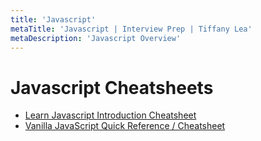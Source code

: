 ```yaml
---
title: 'Javascript'
metaTitle: 'Javascript | Interview Prep | Tiffany Lea'
metaDescription: 'Javascript Overview'
---
```


# Javascript Cheatsheets

- [Learn Javascript Introduction Cheatsheet](https://www.codecademy.com/learn/introduction-to-javascript/modules/learn-javascript-introduction/cheatsheet)
- [Vanilla JavaScript Quick Reference / Cheatsheet](https://gist.github.com/thegitfather/9c9f1a927cd57df14a59c268f118ce86)
